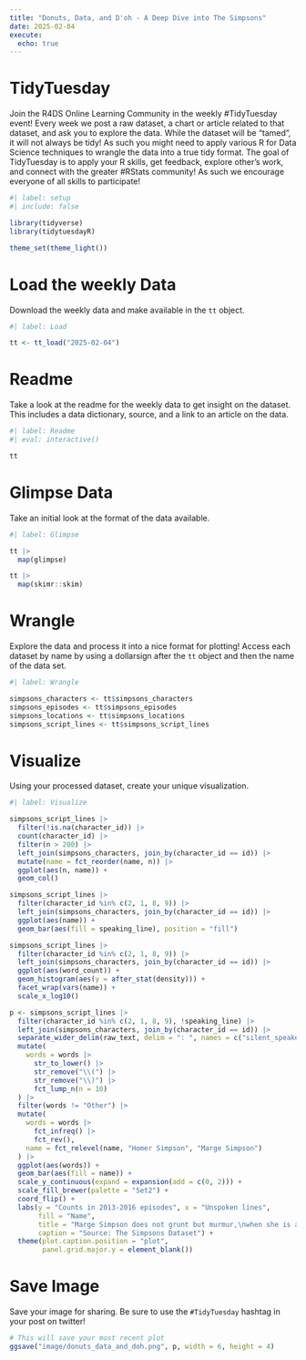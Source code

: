 ```yaml
---
title: "Donuts, Data, and D'oh - A Deep Dive into The Simpsons"
date: 2025-02-04
execute: 
  echo: true
---
```


# TidyTuesday

Join the R4DS Online Learning Community in the weekly #TidyTuesday event!
Every week we post a raw dataset, a chart or article related to that dataset, and ask you to explore the data.
While the dataset will be “tamed”, it will not always be tidy! As such you might need to apply various R for Data Science techniques to wrangle the data into a true tidy format.
The goal of TidyTuesday is to apply your R skills, get feedback, explore other’s work, and connect with the greater #RStats community!
As such we encourage everyone of all skills to participate!

```r
#| label: setup
#| include: false

library(tidyverse)
library(tidytuesdayR)

theme_set(theme_light())
```

# Load the weekly Data

Download the weekly data and make available in the `tt` object.

```r
#| label: Load

tt <- tt_load("2025-02-04")
```

# Readme

Take a look at the readme for the weekly data to get insight on the dataset.
This includes a data dictionary, source, and a link to an article on the data.

```r
#| label: Readme
#| eval: interactive()

tt

```

# Glimpse Data

Take an initial look at the format of the data available.

```r
#| label: Glimpse

tt |> 
  map(glimpse)

```

```r
tt |> 
  map(skimr::skim)
```

# Wrangle

Explore the data and process it into a nice format for plotting! Access each dataset by name by using a dollarsign after the `tt` object and then the name of the data set.

```r
#| label: Wrangle

simpsons_characters <- tt$simpsons_characters
simpsons_episodes <- tt$simpsons_episodes
simpsons_locations <- tt$simpsons_locations
simpsons_script_lines <- tt$simpsons_script_lines

```

# Visualize

Using your processed dataset, create your unique visualization.

```r
#| label: Visualize

simpsons_script_lines |> 
  filter(!is.na(character_id)) |> 
  count(character_id) |>
  filter(n > 200) |> 
  left_join(simpsons_characters, join_by(character_id == id)) |>
  mutate(name = fct_reorder(name, n)) |> 
  ggplot(aes(n, name)) +
  geom_col()
```

```r
simpsons_script_lines |> 
  filter(character_id %in% c(2, 1, 8, 9)) |> 
  left_join(simpsons_characters, join_by(character_id == id)) |>
  ggplot(aes(name)) +
  geom_bar(aes(fill = speaking_line), position = "fill")

simpsons_script_lines |> 
  filter(character_id %in% c(2, 1, 8, 9)) |> 
  left_join(simpsons_characters, join_by(character_id == id)) |>
  ggplot(aes(word_count)) +
  geom_histogram(aes(y = after_stat(density))) +
  facet_wrap(vars(name)) +
  scale_x_log10()

```

```r
p <- simpsons_script_lines |> 
  filter(character_id %in% c(2, 1, 8, 9), !speaking_line) |> 
  left_join(simpsons_characters, join_by(character_id == id)) |>
  separate_wider_delim(raw_text, delim = ": ", names = c("silent_speaker", "words")) |> 
  mutate(
    words = words |> 
      str_to_lower() |> 
      str_remove("\\(") |> 
      str_remove("\\)") |> 
      fct_lump_n(n = 10)
  ) |>
  filter(words != "Other") |> 
  mutate(
    words = words |> 
      fct_infreq() |> 
      fct_rev(),
    name = fct_relevel(name, "Homer Simpson", "Marge Simpson")
  ) |> 
  ggplot(aes(words)) +
  geom_bar(aes(fill = name)) +
  scale_y_continuous(expand = expansion(add = c(0, 2))) +
  scale_fill_brewer(palette = "Set2") +
  coord_flip() +
  labs(y = "Counts in 2013-2016 episodes", x = "Unspoken lines",
       fill = "Name",
       title = "Marge Simpson does not grunt but murmur,\nwhen she is annoyed",
       caption = "Source: The Simpsons Dataset") +
  theme(plot.caption.position = "plot",
        panel.grid.major.y = element_blank())
```

# Save Image

Save your image for sharing. Be sure to use the `#TidyTuesday` hashtag in your post on twitter! 

```r

# This will save your most recent plot
ggsave("image/donuts_data_and_doh.png", p, width = 6, height = 4)
```
